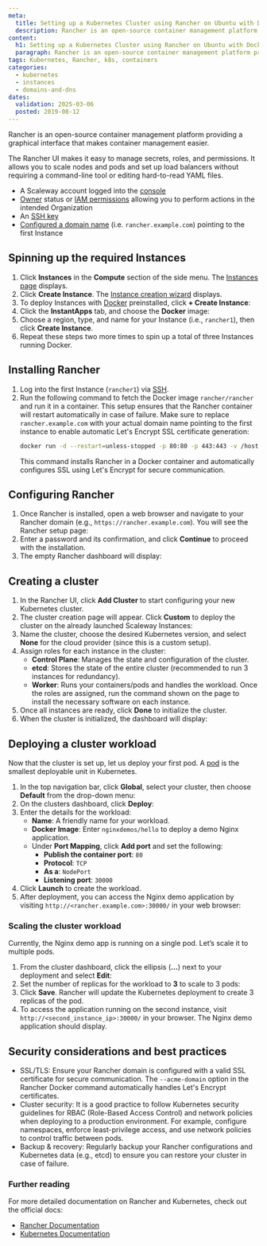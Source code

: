 ```yaml
---
meta:
  title: Setting up a Kubernetes Cluster using Rancher on Ubuntu with Docker
  description: Rancher is an open-source container management platform providing a graphical interface that makes container management easier.
content:
  h1: Setting up a Kubernetes Cluster using Rancher on Ubuntu with Docker
  paragraph: Rancher is an open-source container management platform providing a graphical interface that makes container management easier.
tags: Kubernetes, Rancher, k8s, containers
categories:
  - kubernetes
  - instances
  - domains-and-dns
dates:
  validation: 2025-03-06
  posted: 2019-08-12
---
```


Rancher is an open-source container management platform providing a graphical interface that makes container management easier.

The Rancher UI makes it easy to manage secrets, roles, and permissions. It allows you to scale nodes and pods and set up load balancers without requiring a command-line tool or editing hard-to-read YAML files.

<Macro id="requirements" />

- A Scaleway account logged into the [console](https://console.scaleway.com)
- [Owner](/iam/concepts/#owner) status or [IAM permissions](/iam/concepts/#permission) allowing you to perform actions in the intended Organization
- An [SSH key](/organizations-and-projects/how-to/create-ssh-key/)
- [Configured a domain name](/domains-and-dns/quickstart/) (i.e. `rancher.example.com`) pointing to the first Instance

## Spinning up the required Instances

1. Click **Instances** in the **Compute** section of the side menu. The [Instances page](https://console.scaleway.com/instance/servers) displays.
2. Click **Create Instance**. The [Instance creation wizard](https://console.scaleway.com/instance/servers/create) displays.
3. To deploy Instances with [Docker](https://www.docker.com/) preinstalled, click **+ Create Instance**:
    <Lightbox src="scaleway-rancher_instances.webp" alt="" />
4. Click the **InstantApps** tab, and choose the **Docker** image:
    <Lightbox src="scaleway-rancher_instant_apps.webp" alt="" />
5. Choose a region, type, and name for your Instance (i.e., `rancher1`), then click **Create Instance**.
6. Repeat these steps two more times to spin up a total of three Instances running Docker.

## Installing Rancher

1. Log into the first Instance (`rancher1`) via [SSH](/instances/how-to/connect-to-instance/).
2. Run the following command to fetch the Docker image `rancher/rancher` and run it in a container. This setup ensures that the Rancher container will restart automatically in case of failure. Make sure to replace `rancher.example.com` with your actual domain name pointing to the first instance to enable automatic Let's Encrypt SSL certificate generation:
    ```bash
    docker run -d --restart=unless-stopped -p 80:80 -p 443:443 -v /host/rancher:/var/lib/rancher rancher/rancher --acme-domain rancher.example.com
    ```
    This command installs Rancher in a Docker container and automatically configures SSL using Let's Encrypt for secure communication.

## Configuring Rancher

1. Once Rancher is installed, open a web browser and navigate to your Rancher domain (e.g., `https://rancher.example.com`). You will see the Rancher setup page:
    <Lightbox src="scaleway-rancher_password.webp" alt="" />
2. Enter a password and its confirmation, and click **Continue** to proceed with the installation.
3. The empty Rancher dashboard will display:
    <Lightbox src="scaleway-rancher_dashboard_empty.webp" alt="" />

## Creating a cluster

1. In the Rancher UI, click **Add Cluster** to start configuring your new Kubernetes cluster.
2. The cluster creation page will appear. Click **Custom** to deploy the cluster on the already launched Scaleway Instances:
    <Lightbox src="scaleway-rancher_add_cluster.webp" alt="" />
3. Name the cluster, choose the desired Kubernetes version, and select **None** for the cloud provider (since this is a custom setup).
    <Lightbox src="scaleway-rancher_cluster_options.webp" alt="" />
4. Assign roles for each instance in the cluster:
    - **Control Plane**: Manages the state and configuration of the cluster.
    - **etcd**: Stores the state of the entire cluster (recommended to run 3 instances for redundancy).
    - **Worker**: Runs your containers/pods and handles the workload.
    Once the roles are assigned, run the command shown on the page to install the necessary software on each instance.
    <Lightbox src="scaleway-rancher_node_run.webp" alt="" />
5. Once all instances are ready, click **Done** to initialize the cluster.
6. When the cluster is initialized, the dashboard will display:
    <Lightbox src="scaleway-rancher_dashboard.webp" alt="" />

## Deploying a cluster workload

Now that the cluster is set up, let us deploy your first pod. A [pod](https://kubernetes.io/docs/concepts/workloads/pods/pod-overview/) is the smallest deployable unit in Kubernetes.

1. In the top navigation bar, click **Global**, select your cluster, then choose **Default** from the drop-down menu:
    <Lightbox src="scaleway-rancher_menu.webp" alt="" />
2. On the clusters dashboard, click **Deploy**:
    <Lightbox src="scaleway-rancher_dashboard.webp" alt="" />
3. Enter the details for the workload:
    - **Name**: A friendly name for your workload.
    - **Docker Image**: Enter `nginxdemos/hello` to deploy a demo Nginx application.
    - Under **Port Mapping**, click **Add port** and set the following:
        - **Publish the container port**: `80`
        - **Protocol**: `TCP`
        - **As a**: `NodePort`
        - **Listening port**: `30000`
    <Lightbox src="scaleway-deploy_workload.webp" alt="" />
4. Click **Launch** to create the workload.
5. After deployment, you can access the Nginx demo application by visiting `http://<rancher.example.com>:30000/` in your web browser:
    <Lightbox src="scaleway-nginx_demo_app.webp" alt="" />

### Scaling the cluster workload

Currently, the Nginx demo app is running on a single pod. Let’s scale it to multiple pods.

1. From the cluster dashboard, click the ellipsis (**…**) next to your deployment and select **Edit**:
    <Lightbox src="scaleway-workload_edit.webp" alt="" />
2. Set the number of replicas for the workload to **3** to scale to 3 pods:
    <Lightbox src="scaleway-upgrade_service.webp" alt="" />
3. Click **Save**. Rancher will update the Kubernetes deployment to create 3 replicas of the pod.
    <Lightbox src="scaleway-workload_updated.webp" alt="" />
4. To access the application running on the second instance, visit `http://<second_instance_ip>:30000/` in your browser. The Nginx demo application should display.

## Security considerations and best practices

- SSL/TLS: Ensure your Rancher domain is configured with a valid SSL certificate for secure communication. The `--acme-domain` option in the Rancher Docker command automatically handles Let's Encrypt certificates.
- Cluster security: It is a good practice to follow Kubernetes security guidelines for RBAC (Role-Based Access Control) and network policies when deploying to a production environment. For example, configure namespaces, enforce least-privilege access, and use network policies to control traffic between pods.
- Backup & recovery: Regularly backup your Rancher configurations and Kubernetes data (e.g., etcd) to ensure you can restore your cluster in case of failure.

### Further reading

For more detailed documentation on Rancher and Kubernetes, check out the official docs:
- [Rancher Documentation](https://ranchermanager.docs.rancher.com/)
- [Kubernetes Documentation](https://kubernetes.io/docs/home/)